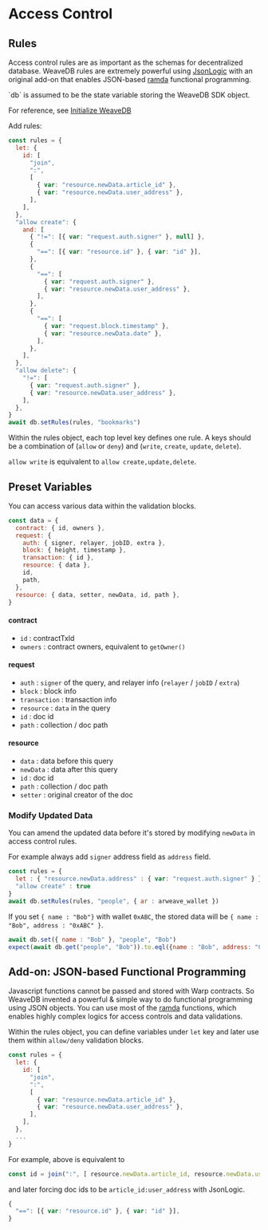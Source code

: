 
# Access Control

## Rules

Access control rules are as important as the schemas for decentralized database. WeaveDB rules are extremely powerful using [JsonLogic](https://jsonlogic.com/) with an original add-on that enables JSON-based [ramda](https://ramdajs.com/) functional programming.

<Callout type="info" emoji="💡">
`db` is assumed to be the state variable storing the WeaveDB SDK object.

For reference, see [Initialize WeaveDB](/quick-start#initialize-weavedb)
</Callout>

Add rules:

```js copy
const rules = {
  let: {
    id: [
      "join",
      ":",
      [
        { var: "resource.newData.article_id" },
        { var: "resource.newData.user_address" },
      ],
    ],
  },
  "allow create": {
    and: [
      { "!=": [{ var: "request.auth.signer" }, null] },
      {
        "==": [{ var: "resource.id" }, { var: "id" }],
      },
      {
        "==": [
          { var: "request.auth.signer" },
          { var: "resource.newData.user_address" },
        ],
      },
      {
        "==": [
          { var: "request.block.timestamp" },
          { var: "resource.newData.date" },
        ],
      },
    ],
  },
  "allow delete": {
    "!=": [
      { var: "request.auth.signer" },
      { var: "resource.newData.user_address" },
    ],
  },
}
await db.setRules(rules, "bookmarks")
```
Within the rules object, each top level key defines one rule. A keys should be a combination of (`allow` or `deny`) and (`write`, `create`, `update`, `delete`).

`allow write` is equivalent to `allow create,update,delete`.

## Preset Variables

You can access various data within the validation blocks.

```js copy
const data = {
  contract: { id, owners },
  request: {
    auth: { signer, relayer, jobID, extra },
    block: { height, timestamp },
    transaction: { id },
    resource: { data },
    id,
    path,
  },
  resource: { data, setter, newData, id, path },
}
```

#### contract

- `id` : contractTxId
- `owners` : contract owners, equivalent to `getOwner()`

#### request

- `auth` : `signer` of the query, and relayer info (`relayer` / `jobID` / `extra`)
- `block` : block info
- `transaction` : transaction info
- `resource` : `data` in the query
- `id` : doc id
- `path` : collection / doc path

#### resource

- `data` : data before this query
- `newData` : data after this query
- `id` : doc id
- `path` : collection / doc path
- `setter` : original creator of the doc

### Modify Updated Data

You can amend the updated data before it's stored by modifying `newData` in access control rules.

For example always add `signer` address field as `address` field.

```js copy
const rules = {
  let : { "resource.newData.address" : { var: "request.auth.signer" } },
  "allow create" : true
}
await db.setRules(rules, "people", { ar : arweave_wallet })
```

If you set `{ name : "Bob"}` with wallet `0xABC`, the stored data will be `{ name : "Bob", address : "0xABC" }`.

```js copy
await db.set({ name : "Bob" }, "people", "Bob")
expect(await db.get("people", "Bob")).to.eql({name : "Bob", address: "0xABC" }) // true
```

## Add-on: JSON-based Functional Programming
Javascript functions cannot be passed and stored with Warp contracts. So WeaveDB invented a powerful & simple way to do functional programming using JSON objects. You can use most of the [ramda](https://ramdajs.com) functions, which enables highly complex logics for access controls and data validations.

Within the rules object, you can define variables under `let` key and later use them within `allow/deny` validation blocks.


```js copy
const rules = {
  let: {
    id: [
      "join",
      ":",
      [
        { var: "resource.newData.article_id" },
        { var: "resource.newData.user_address" },
      ],
    ],
  },
  ...
}
```
For example, above is equivalent to

```js copy
const id = join(":", [ resource.newData.article_id, resource.newData.user_address ])
```
and later forcing doc ids to be `article_id:user_address` with JsonLogic.

```js copy
{
  "==": [{ var: "resource.id" }, { var: "id" }],
}
```
